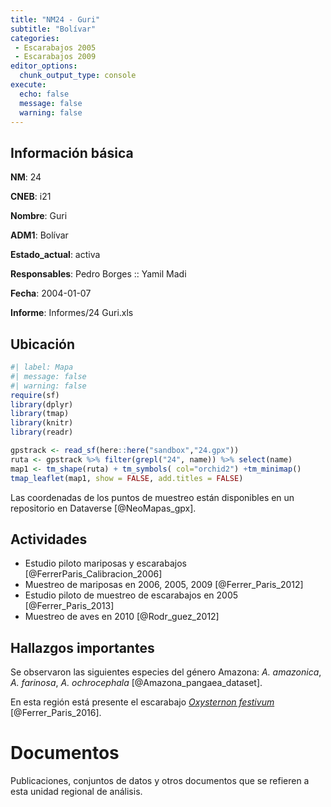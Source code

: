 ```yaml
---
title: "NM24 - Guri"
subtitle: "Bolívar"
categories:
 - Escarabajos 2005
 - Escarabajos 2009
editor_options: 
  chunk_output_type: console
execute:
  echo: false 
  message: false
  warning: false
---
```


## Información básica

**NM**: 24

**CNEB**: i21

**Nombre**: Guri

**ADM1**: Bolívar

**Estado_actual**: activa

**Responsables**: Pedro Borges :: Yamil Madi

**Fecha**: 2004-01-07

**Informe**: Informes/24 Guri.xls


## Ubicación

```r
#| label: Mapa
#| message: false
#| warning: false
require(sf)
library(dplyr)
library(tmap)
library(knitr)
library(readr)

gpstrack <- read_sf(here::here("sandbox","24.gpx"))
ruta <- gpstrack %>% filter(grepl("24", name)) %>% select(name) 
map1 <- tm_shape(ruta) + tm_symbols( col="orchid2") +tm_minimap()
tmap_leaflet(map1, show = FALSE, add.titles = FALSE)
```

Las coordenadas de los puntos de muestreo están disponibles en un repositorio en Dataverse [@NeoMapas_gpx].


## Actividades

- Estudio piloto mariposas y escarabajos [@FerrerParis_Calibracion_2006]
- Muestreo de mariposas en 2006, 2005, 2009 [@Ferrer_Paris_2012]
- Estudio piloto de muestreo de escarabajos en 2005 [@Ferrer_Paris_2013]
- Muestreo de aves en 2010 [@Rodr_guez_2012]


## Hallazgos importantes

Se observaron las siguientes especies del género Amazona: *A. amazonica*, *A. farinosa*, *A. ochrocephala* [@Amazona_pangaea_dataset].


En esta región está presente el escarabajo [*Oxysternon festivum*](/taxa/Oxysternon.qmd) [@Ferrer_Paris_2016].


# Documentos

Publicaciones, conjuntos de datos y otros documentos que se refieren a esta unidad regional de análisis.

::: {#refs}
:::

